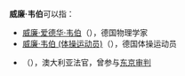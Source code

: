 '''威廉·韦伯'''可以指：
* [[威廉·爱德华·韦伯|威廉·爱德华·韦伯]]（{{lang-de|Wilhelm Eduard Weber}}），德国物理学家
* [[威廉·韦伯_(体操运动员)|威廉·韦伯 (体操运动员)]]（{{lang-de|Wilhelm Weber}}），德国体操运动员
* {{link-en|威廉·韦伯 (法官)|William Webb (judge)}}（{{lang-en|William Flood Webb}}），澳大利亚法官，曾参与[[东京审判|东京审判]]

{{Disambiguation|W|Cat=四字人名译名消歧义}}